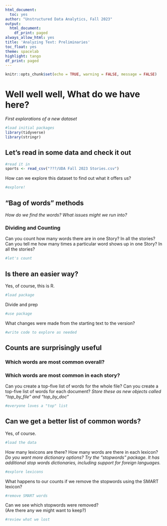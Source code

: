 ```yaml
---
html_document:
  toc: yes
author: "Unstructured Data Analytics, Fall 2023"
output:
  html_document:
    df_print: paged
always_allow_html: yes
title: 'Analyzing Text: Preliminaries'
toc_float: yes
theme: spacelab
highlight: tango
df_print: paged
---
```

  
```r
knitr::opts_chunk$set(echo = TRUE, warning = FALSE, message = FALSE)
```

# Well well well, What do we have here? 
*First explorations of a new dataset*

```r
#load initial packages
library(tidyverse)
library(stringr)
```

  
## Let's read in some data and check it out

```r
#read it in
sports <- read_csv("???/UDA Fall 2023 Stories.csv")
```
How can we explore this dataset to find out what it offers us?
```r
#explore!

```


## "Bag of words" methods

*How do we find the words?*
*What issues might we run into?*

### Dividing and Counting
Can you count how many words there are in one Story? In all the stories?
Can you tell me how many times a particular word shows up in one Story? In all the stories? 
```r
#let's count

```
## Is there an easier way?
Yes, of course, this is R.
```r
#load package

```
Divide and prep
```r
#use package

```
What changes were made from the starting text to the version? 
```r
#write code to explore as needed


```


## Counts are surprisingly useful

### Which words are most common overall? 
### Which words are most common in each story? 

Can you create a top-five list of words for the whole file? 
Can you create a top-five list of words for each document?
*Store these as new objects called "top_by_file" and "top_by_doc"*

```r
#everyone loves a "top" list

```

## Can we get a better list of common words?
Yes, of course. 

```r
#load the data

```
How many lexicons are there? 
How many words are there in each lexicon?
*Do you want more dictionary options? Try the "stopwords" package.  It has additional stop words dictionaries, including support for foreign languages.*
```r
#explore lexicons
```

What happens to our counts if we remove the stopwords using the SMART lexicon?
```r
#remove SMART words

```
Can we see which stopwords were removed?  
(Are there any we might want to keep?)
```r
#review what we lost

```

